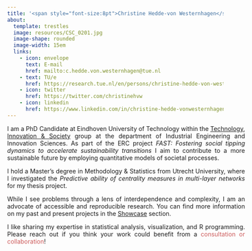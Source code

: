 ```yaml
---
title: '<span style="font-size:8pt">Christine Hedde-von Westernhagen</span>'
about:
  template: trestles
  image: resources/CSC_0201.jpg
  image-shape: rounded
  image-width: 15em
  links:
    - icon: envelope
      text: E-mail
      href: mailto:c.hedde.von.westernhagen@tue.nl
    - text: TU/e
      href: https://research.tue.nl/en/persons/christine-hedde-von-westernhagen    
    - icon: twitter
      href: https://twitter.com/christinehvw
    - icon: linkedin
      href: https://www.linkedin.com/in/christine-hedde-vonwesternhagen/
---
```


<div style="margin-top: 0px; margin-right:-50px; text-align: justify; text-justify: inter-word;">

I am a PhD Candidate at Eindhoven University of Technology within the [Technology, Innovation & Society](https://www.tue.nl/en/research/research-groups/innovation-sciences/technology-innovation-society) group at the department of Industrial Engineering and Innovation Sciences. As part of the ERC project *FAST: Fostering social tipping dynamics to accelerate sustainability transitions* I aim to contribute to a more sustainable future by employing quantitative models of societal processes.

I hold a Master's degree in Methodology & Statistics from Utrecht University, where I investigated the *Predictive ability of centrality measures in multi-layer networks* for my thesis project. 

While I see problems through a lens of interdependence and complexity, I am an advocate of accessible and reproducible research. You can find more information on my past and present projects in the [Showcase](showcase.qmd) section.

I like sharing my expertise in statistical analysis, visualization, and R programming. Please reach out if you think your work could benefit from a <span style="color: indianred">consultation or collaboration</span>!

</div>
